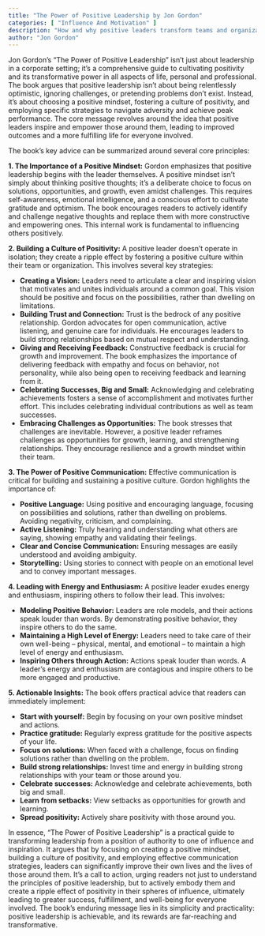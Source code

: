 ```yaml
---
title: "The Power of Positive Leadership by Jon Gordon"
categories: [ "Influence And Motivation" ]
description: "How and why positive leaders transform teams and organizations"
author: "Jon Gordon"
---
```

Jon Gordon's "The Power of Positive Leadership" isn't just about leadership in a corporate setting; it's a comprehensive guide to cultivating positivity and its transformative power in all aspects of life, personal and professional. The book argues that positive leadership isn't about being relentlessly optimistic, ignoring challenges, or pretending problems don't exist. Instead, it's about choosing a positive mindset, fostering a culture of positivity, and employing specific strategies to navigate adversity and achieve peak performance.  The core message revolves around the idea that positive leaders inspire and empower those around them, leading to improved outcomes and a more fulfilling life for everyone involved.

The book's key advice can be summarized around several core principles:

**1. The Importance of a Positive Mindset:** Gordon emphasizes that positive leadership begins with the leader themselves.  A positive mindset isn't simply about thinking positive thoughts; it's a deliberate choice to focus on solutions, opportunities, and growth, even amidst challenges. This requires self-awareness, emotional intelligence, and a conscious effort to cultivate gratitude and optimism.  The book encourages readers to actively identify and challenge negative thoughts and replace them with more constructive and empowering ones.  This internal work is fundamental to influencing others positively.

**2. Building a Culture of Positivity:**  A positive leader doesn't operate in isolation; they create a ripple effect by fostering a positive culture within their team or organization.  This involves several key strategies:

* **Creating a Vision:** Leaders need to articulate a clear and inspiring vision that motivates and unites individuals around a common goal. This vision should be positive and focus on the possibilities, rather than dwelling on limitations.
* **Building Trust and Connection:**  Trust is the bedrock of any positive relationship. Gordon advocates for open communication, active listening, and genuine care for individuals.  He encourages leaders to build strong relationships based on mutual respect and understanding.
* **Giving and Receiving Feedback:**  Constructive feedback is crucial for growth and improvement.  The book emphasizes the importance of delivering feedback with empathy and focus on behavior, not personality, while also being open to receiving feedback and learning from it.
* **Celebrating Successes, Big and Small:**  Acknowledging and celebrating achievements fosters a sense of accomplishment and motivates further effort.  This includes celebrating individual contributions as well as team successes.
* **Embracing Challenges as Opportunities:**  The book stresses that challenges are inevitable.  However, a positive leader reframes challenges as opportunities for growth, learning, and strengthening relationships.  They encourage resilience and a growth mindset within their team.

**3.  The Power of Positive Communication:**  Effective communication is critical for building and sustaining a positive culture. Gordon highlights the importance of:

* **Positive Language:**  Using positive and encouraging language, focusing on possibilities and solutions, rather than dwelling on problems.  Avoiding negativity, criticism, and complaining.
* **Active Listening:**  Truly hearing and understanding what others are saying, showing empathy and validating their feelings.
* **Clear and Concise Communication:**  Ensuring messages are easily understood and avoiding ambiguity.
* **Storytelling:**  Using stories to connect with people on an emotional level and to convey important messages.

**4. Leading with Energy and Enthusiasm:**  A positive leader exudes energy and enthusiasm, inspiring others to follow their lead. This involves:

* **Modeling Positive Behavior:**  Leaders are role models, and their actions speak louder than words.  By demonstrating positive behavior, they inspire others to do the same.
* **Maintaining a High Level of Energy:**  Leaders need to take care of their own well-being – physical, mental, and emotional – to maintain a high level of energy and enthusiasm.
* **Inspiring Others through Action:**  Actions speak louder than words. A leader's energy and enthusiasm are contagious and inspire others to be more engaged and productive.


**5. Actionable Insights:**  The book offers practical advice that readers can immediately implement:

* **Start with yourself:**  Begin by focusing on your own positive mindset and actions.
* **Practice gratitude:**  Regularly express gratitude for the positive aspects of your life.
* **Focus on solutions:**  When faced with a challenge, focus on finding solutions rather than dwelling on the problem.
* **Build strong relationships:**  Invest time and energy in building strong relationships with your team or those around you.
* **Celebrate successes:**  Acknowledge and celebrate achievements, both big and small.
* **Learn from setbacks:**  View setbacks as opportunities for growth and learning.
* **Spread positivity:**  Actively share positivity with those around you.

In essence, "The Power of Positive Leadership" is a practical guide to transforming leadership from a position of authority to one of influence and inspiration.  It argues that by focusing on creating a positive mindset, building a culture of positivity, and employing effective communication strategies, leaders can significantly improve their own lives and the lives of those around them.  It's a call to action, urging readers not just to understand the principles of positive leadership, but to actively embody them and create a ripple effect of positivity in their spheres of influence, ultimately leading to greater success, fulfillment, and well-being for everyone involved.  The book's enduring message lies in its simplicity and practicality: positive leadership is achievable, and its rewards are far-reaching and transformative.

